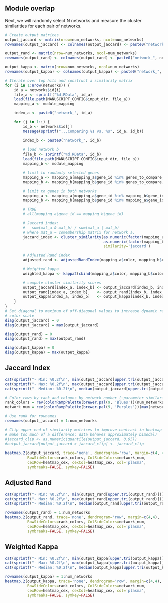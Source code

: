 ## Module overlap

Next, we will randomly select N networks and measure the cluster similarities
for each pair of networks.

```r
# Create output matrices
output_jaccard <- matrix(nrow=num_networks, ncol=num_networks)
rownames(output_jaccard) <- colnames(output_jaccard) <- paste0("network_", networks$id)

output_rand <- matrix(nrow=num_networks, ncol=num_networks)
rownames(output_rand) <- colnames(output_rand) <- paste0("network_", networks$id)

output_kappa <- matrix(nrow=num_networks, ncol=num_networks)
rownames(output_kappa) <- colnames(output_kappa) <- paste0("network_", networks$id)

# Iterate over top hits and construct a similarity matrix
for (i in 1:nrow(networks)) {
    id_a = networks$id[i]
    file_a <- sprintf("%d.RData", id_a)
    load(file.path(MANUSCRIPT_CONFIG$input_dir, file_a))
    mapping_a <- module_mapping

    index_a <- paste0("network_", id_a)

    for (j in 1:i) {
        id_b <- networks$id[j]
        message(sprintf("...Comparing %s vs. %s", id_a, id_b))

        index_b <- paste0("network_", id_b)

        # load network b
        file_b <- sprintf("%d.RData", id_b)
        load(file.path(MANUSCRIPT_CONFIG$input_dir, file_b))
        mapping_b <- module_mapping

        # limit to randomly selected genes
        mapping_a <- mapping_a[mapping_a$gene_id %in% genes_to_compare,]
        mapping_b <- mapping_b[mapping_b$gene_id %in% genes_to_compare,]

        # limit to genes in both networks
        mapping_a <- mapping_a[mapping_a$gene_id %in% mapping_b$gene_id,]
        mapping_b <- mapping_b[mapping_b$gene_id %in% mapping_a$gene_id,]

        # TRUE
        # all(mapping_a$gene_id == mapping_b$gene_id)

        # Jaccard index:
        #   sum(mat_a & mat_b) / sum(mat_a | mat_b) 
        # where mat_a = comembership matrix for network a.
        jaccard_index <- cluster_similarity(as.numeric(factor(mapping_a$color)),
                                            as.numeric(factor(mapping_b$color)),
                                            similarity='jaccard')

        # Adjusted Rand index
        adjusted_rand <- adjustedRandIndex(mapping_a$color, mapping_b$color)

        # Weighted kappa
        weighted_kappa <- kappa2(cbind(mapping_a$color, mapping_b$color), w='squared')$value

        # compute cluster similarity scores
        output_jaccard[index_a, index_b] <- output_jaccard[index_b, index_a] <- jaccard_index
        output_rand[index_a, index_b]    <- output_rand[index_b, index_a]    <- adjusted_rand
        output_kappa[index_a, index_b]   <- output_kappa[index_b, index_a]   <- weighted_kappa
    }
}
# Set diagonal to maximum of off-diagonal values to increase dynamic range of
# color scale
diag(output_jaccard) = 0
diag(output_jaccard) = max(output_jaccard)

diag(output_rand) = 0
diag(output_rand) = max(output_rand)

diag(output_kappa) = 0
diag(output_kappa) = max(output_kappa)
```

## Jaccard Index

```r
cat(sprintf("- Min: %0.2f\n", min(output_jaccard[upper.tri(output_jaccard)])))
cat(sprintf("- Max: %0.2f\n", max(output_jaccard[upper.tri(output_jaccard)])))
cat(sprintf("- Median: %0.2f\n", median(output_jaccard[upper.tri(output_jaccard)])))
```

```r
# Color rows by rank and columns by network number (~parameter similarity)
rank_colors = rev(colorRampPalette(brewer.pal(9, 'Blues'))(num_networks))
network_num = rev(colorRampPalette(brewer.pal(9, 'Purples'))(max(networks$id)))[networks$id]

# Use rank for rownames
rownames(output_jaccard) = 1:num_networks

# Clip upper-end of similarity matrices to improve contrast in heatmap (doesn't
# make too much of a difference; data behaves approximately bimodal)
#jaccard_clip <- as.numeric(quantile(output_jaccard, 0.95))
#output_jaccard[output_jaccard > jaccard_clip] <- jaccard_clip

heatmap.2(output_jaccard, trace='none', dendrogram='row', margin=c(4, 4),
          RowSideColors=rank_colors, ColSideColors=network_num,
          cexRow=heatmap_cex, cexCol=heatmap_cex, col='plasma',
          symbreaks=FALSE, symkey=FALSE)
```

## Adjusted Rand

```r
cat(sprintf("- Min: %0.2f\n", min(output_rand[upper.tri(output_rand)])))
cat(sprintf("- Max: %0.2f\n", max(output_rand[upper.tri(output_rand)])))
cat(sprintf("- Median: %0.2f\n", median(output_rand[upper.tri(output_rand)])))
```

```r
rownames(output_rand) = 1:num_networks
heatmap.2(output_rand, trace='none', dendrogram='row', margin=c(4,4),
          RowSideColors=rank_colors, ColSideColors=network_num,
          cexRow=heatmap_cex, cexCol=heatmap_cex, col='plasma',
          symbreaks=FALSE, symkey=FALSE)
```

## Weighted Kappa

```r
cat(sprintf("- Min: %0.2f\n", min(output_kappa[upper.tri(output_kappa)])))
cat(sprintf("- Max: %0.2f\n", max(output_kappa[upper.tri(output_kappa)])))
cat(sprintf("- Median: %0.2f\n", median(output_kappa[upper.tri(output_kappa)])))
```

```r
rownames(output_kappa) = 1:num_networks
heatmap.2(output_kappa, trace='none', dendrogram='row', margin=c(4,4),
          RowSideColors=rank_colors, ColSideColors=network_num,
          cexRow=heatmap_cex, cexCol=heatmap_cex, col='plasma',
          symbreaks=FALSE, symkey=FALSE)
```


